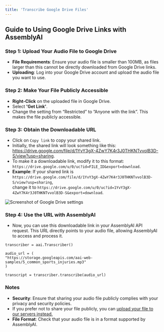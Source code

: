 ```yaml
---
title: 'Transcribe Google Drive Files'
---
```


## **Guide to Using Google Drive Links with AssemblyAI**

### **Step 1: Upload Your Audio File to Google Drive**

- **File Requirements**: Ensure your audio file is smaller than 100MB, as files larger than this cannot be directly downloaded from Google Drive links.  
- **Uploading**: Log into your Google Drive account and upload the audio file you want to use.

### **Step 2: Make Your File Publicly Accessible**

- **Right-Click** on the uploaded file in Google Drive.
- Select **'Get Link'**.
- Change the setting from “Restricted” to “Anyone with the link”. This makes the file publicly accessible.


### **Step 3: Obtain the Downloadable URL**

- Click on `Copy link` to copy your shared link.
- Initially, the shared link will look something like this: https://drive.google.com/file/d/1YvY3gX-4ZwY7K4r3J0THKNTvvolB3D-S/view?usp=sharing.
- To make it a downloadable link, modify it to this format:  
    `https://drive.google.com/u/0/uc?id=FILE_ID&export=download`.
- **Example**: If your shared link is `https://drive.google.com/file/d/1YvY3gX-4ZwY7K4r3J0THKNTvvolB3D-S/view?usp=sharing`,  
    change it to `https://drive.google.com/u/0/uc?id=1YvY3gX-4ZwY7K4r3J0THKNTvvolB3D-S&export=download`.

![Screenshot of Google Drive settings](https://cdn.discordapp.com/attachments/385968901797707783/1183781584491520082/image.png?ex=65899583&is=65772083&hm=99867e15b81e7b5e3917b2ae88367d8ab44a2de4613aa91e857938fc8f4b6120&)

### **Step 4: Use the URL with AssemblyAI**

- Now, you can use this downloadable link in your AssemblyAI API request. This URL directly points to your audio file, allowing AssemblyAI to access and process it.

```
transcriber = aai.Transcriber()  
  
audio_url = (  
"https://storage.googleapis.com/aai-web-samples/5_common_sports_injuries.mp3"  
)

transcript = transcriber.transcribe(audio_url)
```
### **Notes**

- **Security**: Ensure that sharing your audio file publicly complies with your privacy and security policies.
- If you prefer not to share your file publicly, you can [upload your file to our servers instead.](https://www.assemblyai.com/docs/guides/transcribing-an-audio-file#step-by-step-instructions)
- **File Format**: Check that your audio file is in a format supported by AssemblyAI.
